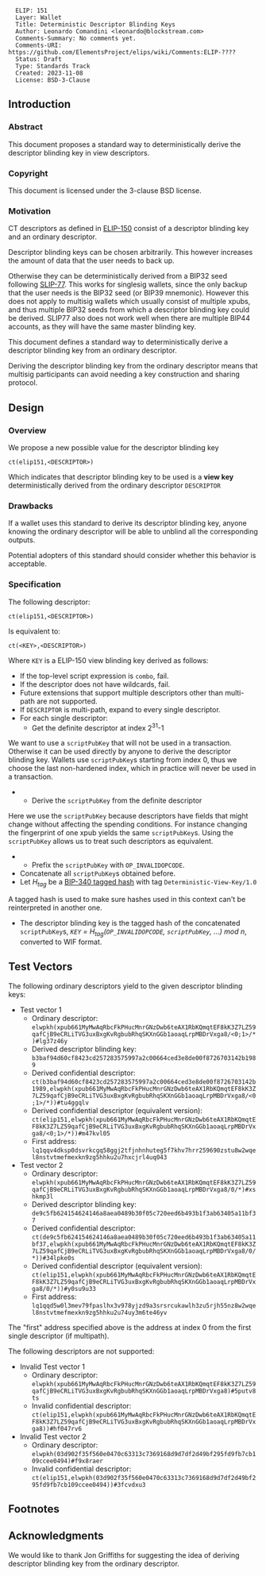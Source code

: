 <pre>
  ELIP: 151
  Layer: Wallet
  Title: Deterministic Descriptor Blinding Keys
  Author: Leonardo Comandini <leonardo@blockstream.com>
  Comments-Summary: No comments yet.
  Comments-URI: https://github.com/ElementsProject/elips/wiki/Comments:ELIP-????
  Status: Draft
  Type: Standards Track
  Created: 2023-11-08
  License: BSD-3-Clause
</pre>

==Introduction==

===Abstract===

This document proposes a standard way to deterministically derive the descriptor blinding key in view descriptors.

===Copyright===

This document is licensed under the 3-clause BSD license.

===Motivation===

CT descriptors as defined in [https://github.com/ElementsProject/ELIPs/blob/main/elip-0150.mediawiki ELIP-150] consist of a descriptor blinding key and an ordinary descriptor.

Descriptor blinding keys can be chosen arbitrarily.
This however increases the amount of data that the user needs to back up.

Otherwise they can be deterministically derived from a BIP32 seed following [https://github.com/satoshilabs/slips/blob/master/slip-0077.md SLIP-77].
This works for singlesig wallets,
since the only backup that the user needs is the BIP32 seed (or BIP39 mnemonic).
However this does not apply to multisig wallets
which usually consist of multiple xpubs,
and thus multiple BIP32 seeds from which a descriptor blinding key could be derived.
SLIP77 also does not work well when there are multiple BIP44 accounts,
as they will have the same master blinding key.

This document defines a standard way to deterministically derive a descriptor blinding key from an ordinary descriptor.

Deriving the descriptor blinding key from the ordinary descriptor means that multisig participants can avoid needing a key construction and sharing protocol.

==Design==

===Overview===
We propose a new possible value for the descriptor blinding key

<pre>
ct(elip151,<DESCRIPTOR>)
</pre>

Which indicates that descriptor blinding key to be used is a '''view key''' deterministically derived from the ordinary descriptor <code>DESCRIPTOR</code>

===Drawbacks===
If a wallet uses this standard to derive its descriptor blinding key, anyone knowing the ordinary descriptor will be able to unblind all the corresponding outputs.

Potential adopters of this standard should consider whether this behavior is acceptable.

===Specification===
The following descriptor:

<pre>
ct(elip151,<DESCRIPTOR>)
</pre>

Is equivalent to:

<pre>
ct(<KEY>,<DESCRIPTOR>)
</pre>

Where <code>KEY</code> is a ELIP-150 view blinding key derived as follows:
* If the top-level script expression is <code>combo</code>, fail.
* If the descriptor does not have wildcards, fail.
* Future extensions that support multiple descriptors other than multi-path are not supported.
* If <code>DESCRIPTOR</code> is multi-path, expand to every single descriptor.
* For each single descriptor:
** Get the definite descriptor at index 2<sup>31</sup>-1<ref>
We want to use a <code>scriptPubKey</code> that will not be used in a transaction.
Otherwise it can be used directly by anyone to derive the descriptor blinding key.
Wallets use <code>scriptPubKey</code>s starting from index 0,
thus we choose the last non-hardened index,
which in practice will never be used in a transaction.
</ref>
** Derive the <code>scriptPubKey</code> from the definite descriptor<ref>
Here we use the <code>scriptPubKey</code> because descriptors have fields that might change without affecting the spending conditions.
For instance changing the fingerprint of one xpub yields the same <code>scriptPubKey</code>s.
Using the <code>scriptPubKey</code> allows us to treat such descriptors as equivalent.
</ref>
** Prefix the <code>scriptPubKey</code> with <code>OP_INVALIDOPCODE</code>.
* Concatenate all <code>scriptPubKey</code>s obtained before.
* Let ''H<sub>tag</sub>'' be a [https://github.com/bitcoin/bips/blob/master/bip-0340.mediawiki#Design BIP-340 tagged hash] with tag <code>Deterministic-View-Key/1.0</code><ref>
A tagged hash is used to make sure hashes used in this context can't be reinterpreted in another one.
</ref>
* The descriptor blinding key is the tagged hash of the concatenated <code>scriptPubKey</code>s, ''<code>KEY</code> = H<sub>tag</sub>(<code>OP_INVALIDOPCODE</code>, <code>scriptPubKey</code>, ...) mod n'', converted to WIF format.

==Test Vectors==

The following ordinary descriptors yield to the given descriptor blinding keys:

* Test vector 1
** Ordinary descriptor: <code>elwpkh(xpub661MyMwAqRbcFkPHucMnrGNzDwb6teAX1RbKQmqtEF8kK3Z7LZ59qafCjB9eCRLiTVG3uxBxgKvRgbubRhqSKXnGGb1aoaqLrpMBDrVxga8/<0;1>/*)#lg37z46y</code>
** Derived descriptor blinding key: <code>b3baf94d60cf8423cd257283575997a2c00664ced3e8de00f8726703142b1989</code>
** Derived confidential descriptor: <code>ct(b3baf94d60cf8423cd257283575997a2c00664ced3e8de00f8726703142b1989,elwpkh(xpub661MyMwAqRbcFkPHucMnrGNzDwb6teAX1RbKQmqtEF8kK3Z7LZ59qafCjB9eCRLiTVG3uxBxgKvRgbubRhqSKXnGGb1aoaqLrpMBDrVxga8/<0;1>/*))#tu4ggqlv</code>
** Derived confidential descriptor (equivalent version): <code>ct(elip151,elwpkh(xpub661MyMwAqRbcFkPHucMnrGNzDwb6teAX1RbKQmqtEF8kK3Z7LZ59qafCjB9eCRLiTVG3uxBxgKvRgbubRhqSKXnGGb1aoaqLrpMBDrVxga8/<0;1>/*))#m47kvl05</code>
** First address: <code>lq1qqv4dksp0dsvrkcgq58ggj2tfjnhnhuteg5f7khv7hrr259690zstu8w2wqel8nstvtmefmexkn9zg5hhku2u7hxcjrl4uq043</code>
* Test vector 2
** Ordinary descriptor: <code>elwpkh(xpub661MyMwAqRbcFkPHucMnrGNzDwb6teAX1RbKQmqtEF8kK3Z7LZ59qafCjB9eCRLiTVG3uxBxgKvRgbubRhqSKXnGGb1aoaqLrpMBDrVxga8/0/*)#xshkmp3l</code>
** Derived descriptor blinding key: <code>de9c5fb624154624146a8aea0489b30f05c720eed6b493b1f3ab63405a11bf37</code>
** Derived confidential descriptor: <code>ct(de9c5fb624154624146a8aea0489b30f05c720eed6b493b1f3ab63405a11bf37,elwpkh(xpub661MyMwAqRbcFkPHucMnrGNzDwb6teAX1RbKQmqtEF8kK3Z7LZ59qafCjB9eCRLiTVG3uxBxgKvRgbubRhqSKXnGGb1aoaqLrpMBDrVxga8/0/*))#34lpke0s</code>
** Derived confidential descriptor (equivalent version): <code>ct(elip151,elwpkh(xpub661MyMwAqRbcFkPHucMnrGNzDwb6teAX1RbKQmqtEF8kK3Z7LZ59qafCjB9eCRLiTVG3uxBxgKvRgbubRhqSKXnGGb1aoaqLrpMBDrVxga8/0/*))#y0su9u33</code>
** First address: <code>lq1qqd5w0l3mev79fpaslhx3v978yjzd9a3srsrcukawlh3zu5rjh55nz8w2wqel8nstvtmefmexkn9zg5hhku2u74uy3m6te46yv</code>

The "first" address specified above is the address at index 0 from the first single descriptor (if multipath).

The following descriptors are not supported:

* Invalid Test vector 1
** Ordinary descriptor: <code>elwpkh(xpub661MyMwAqRbcFkPHucMnrGNzDwb6teAX1RbKQmqtEF8kK3Z7LZ59qafCjB9eCRLiTVG3uxBxgKvRgbubRhqSKXnGGb1aoaqLrpMBDrVxga8)#5putv8ts</code>
** Invalid confidential descriptor: <code>ct(elip151,elwpkh(xpub661MyMwAqRbcFkPHucMnrGNzDwb6teAX1RbKQmqtEF8kK3Z7LZ59qafCjB9eCRLiTVG3uxBxgKvRgbubRhqSKXnGGb1aoaqLrpMBDrVxga8))#hf047rv6</code>
* Invalid Test vector 2
** Ordinary descriptor: <code>elwpkh(03d902f35f560e0470c63313c7369168d9d7df2d49bf295fd9fb7cb109ccee0494)#f9x8raer</code>
** Invalid confidential descriptor: <code>ct(elip151,elwpkh(03d902f35f560e0470c63313c7369168d9d7df2d49bf295fd9fb7cb109ccee0494))#3fcvdxu3</code>

==Footnotes==

<references />

==Acknowledgments==

We would like to thank Jon Griffiths for suggesting the idea of deriving descriptor blinding key from the ordinary descriptor.
